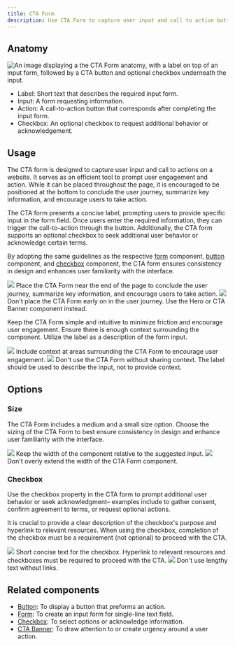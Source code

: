```yaml
---
title: CTA Form
description: Use CTA Form to capture user input and call to action button.
---
```



## Anatomy

![An image displaying a the CTA Form anatomy, with a label on top of an input form, followed by a CTA button and optional checkbox underneath the input.](https://github.com/primer/brand/assets/131988618/2c86dd18-f3b0-41e3-a0d3-cca004ea37b1)

- Label: Short text that describes the required input form. 
- Input: A form requesting information. 
- Action: A call-to-action button that corresponds after completing the input form. 
- Checkbox: An optional checkbox to request additional behavior or acknowledgement. 

## Usage

The CTA form is designed to capture user input and call to actions on a website. It serves as an efficient tool to prompt user engagement and action. While it can be placed throughout the page, it is encouraged to be positioned at the bottom to conclude the user journey, summarize key information, and encourage users to take action.

The CTA form presents a concise label, prompting users to provide specific input in the form field. Once users enter the required information, they can trigger the call-to-action through the button. Additionally, the CTA form supports an optional checkbox to seek additional user behavior or acknowledge certain terms.

By adopting the same guidelines as the respective [form](/components/TextInput) component, [button](/components/Button) component, and [checkbox](/components/Checkbox) component, the CTA form ensures consistency in design and enhances user familiarity with the interface.

<DoDontContainer>
  <Do>
<img src="https://github.com/primer/brand/assets/131988618/561b62c9-c328-4c7e-98e5-18e5a5d7ad42" />
    <Caption>Place the CTA Form near the end of the page to conclude the user journey, summarize key information, and encourage users to take action.</Caption>
  </Do>
  <Dont>
    <img src="https://github.com/primer/brand/assets/131988618/0cb06dc0-b885-4b4d-a997-cd42da72f798" />
    <Caption>
      Don't place the CTA Form early on in the user journey. Use the Hero or CTA Banner component instead.
    </Caption>
  </Dont>
</DoDontContainer>

Keep the CTA Form simple and intuitive to minimize friction and encourage user engagement. Ensure there is enough context surrounding the component. Utilize the label as a description of the form input. 

<DoDontContainer>
  <Do>
    <img src="https://github.com/primer/brand/assets/131988618/15cc3be6-89cb-4b63-ab03-9236693f66c3" />
    <Caption>
      Include context at areas surrounding the CTA Form to encourage user engagement. 
    </Caption>
  </Do>
  <Dont>
    <img src="https://github.com/primer/brand/assets/131988618/2333fa03-4bd3-488d-ae41-81e3511259ca" />
    <Caption>
        Don't use the CTA Form without sharing context. The label should be used to describe the input, not to provide context.
    </Caption>
  </Dont>
</DoDontContainer>

## Options

### Size

The CTA Form includes a medium and a small size option. Choose the sizing of the CTA Form to best ensure consistency in design and enhance user familiarity with the interface.

<DoDontContainer>
  <Do>
    <img src="https://github.com/primer/brand/assets/131988618/0bd93f12-ef38-4fc3-9dd5-ce685aa7d2bd" />
    <Caption>
      Keep the width of the component relative to the suggested input. 
    </Caption>
  </Do>
  <Dont>
    <img src="https://github.com/primer/brand/assets/131988618/5ea3a93b-2978-4c50-b982-76c85ae57a01" />
    <Caption>Don't overly extend the width of the CTA Form component.</Caption>
  </Dont>
</DoDontContainer>

### Checkbox

Use the checkbox property in the CTA form to prompt additional user behavior or seek acknowledgment– examples include to gather consent, confirm agreement to terms, or request optional actions. 

It is crucial to provide a clear description of the checkbox's purpose and hyperlink to relevant resources. When using the checkbox, completion of the checkbox must be a requirement (not optional) to proceed with the CTA.

<DoDontContainer>
  <Do>
    <img src="https://github.com/primer/brand/assets/131988618/f960b448-99e1-4703-a4a7-ea1441f6c72a" />
    <Caption>
        Short concise text for the checkbox. Hyperlink to relevant resources and checkboxes must be required to proceed with the CTA.
    </Caption>
  </Do>
  <Dont>
    <img src="https://github.com/primer/brand/assets/131988618/52e87926-c18c-4748-851e-41fd1e86f5d8" />
    <Caption>
        Don't use lengthy text without links. 
    </Caption>
  </Dont>
</DoDontContainer>

## Related components

- [Button](/components/Button): To display a button that preforms an action.
- [Form](/components/TextInput): To create an input form for single-line text field.
- [Checkbox](/components/Checkbox): To select options or acknowledge information. 
- [CTA Banner](/components/CTABanner): To draw attention to or create urgency around a user action.
